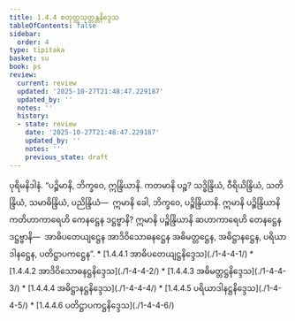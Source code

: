 ```yaml
---
title: 1.4.4 စတုတ္ထသုတ္တန္တနိဒ္ဒေသ
tableOfContents: false
sidebar:
  order: 4
type: tipitaka
basket: su
book: ps
review:
  current: review
  updated: '2025-10-27T21:48:47.229187'
  updated_by: ''
  notes: ''
  history:
  - state: review
    date: '2025-10-27T21:48:47.229187'
    updated_by: ''
    notes: ''
    previous_state: draft
---
```



<ReviewStatus review={frontmatter.review} showDetails={true} />

<HypothesisAnnotation frontmatter={frontmatter} />

<DynamicBreadcrumb />

<Division number="198" book="ps" e="ch" v="26" p="217">

<Paragraph number="1073" book="ps">
ပုရိမနိဒါနံ. “ပဉ္စိမာနိ, ဘိက္ခဝေ, ဣန္ဒြိယာနိ. ကတမာနိ ပဉ္စ? သဒ္ဓိန္ဒြိယံ, ဝီရိယိန္ဒြိယံ, သတိန္ဒြိယံ, သမာဓိန္ဒြိယံ, ပညိန္ဒြိယံ—  ဣမာနိ ခေါ, ဘိက္ခဝေ, ပဉ္စိန္ဒြိယာနိ. ဣမာနိ ပဉ္စိန္ဒြိယာနိ ကတိဟာကာရေဟိ ကေနဋ္ဌေန ဒဋ္ဌဗ္ဗာနိ? ဣမာနိ ပဉ္စိန္ဒြိယာနိ ဆဟာကာရေဟိ တေနဋ္ဌေန ဒဋ္ဌဗ္ဗာနိ—  အာဓိပတေယျဋ္ဌေန အာဒိဝိသောဓနဋ္ဌေန အဓိမတ္တဋ္ဌေန, အဓိဋ္ဌာနဋ္ဌေန, ပရိယာဒါနဋ္ဌေန, ပတိဋ္ဌာပကဋ္ဌေန”.

</Paragraph>
</Division>

<TableOfContents book="ps" section="1.4.4">
* [1.4.4.1 အာဓိပတေယျဋ္ဌနိဒ္ဒေသ](./1-4-4-1/)
* [1.4.4.2 အာဒိဝိသောဓနဋ္ဌနိဒ္ဒေသ](./1-4-4-2/)
* [1.4.4.3 အဓိမတ္တဋ္ဌနိဒ္ဒေသ](./1-4-4-3/)
* [1.4.4.4 အဓိဋ္ဌာနဋ္ဌနိဒ္ဒေသ](./1-4-4-4/)
* [1.4.4.5 ပရိယာဒါနဋ္ဌနိဒ္ဒေသ](./1-4-4-5/)
* [1.4.4.6 ပတိဋ္ဌာပကဋ္ဌနိဒ္ဒေသ](./1-4-4-6/)
</TableOfContents>